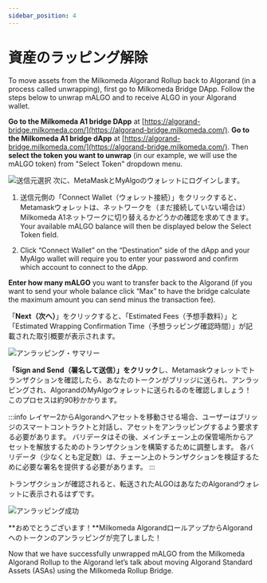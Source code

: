```yaml
---
sidebar_position: 4
---
```



# 資産のラッピング解除

To move assets from the Milkomeda Algorand Rollup back to Algorand (in a process called unwrapping), first go to Milkomeda Bridge DApp. Follow the steps below to unwrap mALGO and to receive ALGO in your Algorand wallet.

**Go to the Milkomeda A1 bridge DApp** at [https://algorand-bridge.milkomeda.com/](https://algorand-bridge.milkomeda.com/). **Go to the Milkomeda A1 bridge dApp** at [https://algorand-bridge.milkomeda.com/](https://algorand-bridge.milkomeda.com/). Then **select the token you want to unwrap** (in our example, we will use the mALGO token) from "Select Token" dropdown menu.

<img src={dappselectorigirollup} className="img-full" alt="送信元選択" />
次に、MetaMaskとMyAlgoのウォレットにログインします。

1.  送信元側の「Connect Wallet（ウォレット接続）」をクリックすると、Metamaskウォレットは、ネットワークを（まだ接続していない場合は）Milkomeda A1ネットワークに切り替えるかどうかの確認を求めてきます。 Your available mALGO balance will then be displayed below the Select Token field.

2.  Click “Connect Wallet” on the “Destination” side of the dApp and your MyAlgo wallet will require you to enter your password and confirm which account to connect to the dApp.

**Enter how many mALGO** you want to transfer back to the Algorand (if you want to send your whole balance click “Max” to have the bridge calculate the maximum amount you can send minus the transaction fee).

「**Next（次へ）**」をクリックすると、「Estimated Fees（予想手数料）」と「Estimated Wrapping Confirmation Time（予想ラッピング確認時間）」が記載された取引概要が表示されます。

<img src={unwrappingsummary} className="img-full" alt="アンラッピング・サマリー" />

**「Sign and Send（署名して送信）」をクリック**し、Metamaskウォレットでトランザクションを確認したら、あなたのトークンがブリッジに送られ、アンラッピングされ、AlgorandのMyAlgoウォレットに送られるのを確認しましょう！ このプロセスは約90秒かかります。

:::info 
レイヤー2からAlgorandへアセットを移動させる場合、ユーザーはブリッジのスマートコントラクトと対話し、アセットをアンラッピングするよう要求する必要があります。 バリデータはその後、メインチェーン上の保管場所からアセットを解放するためのトランザクションを構築するために調整します。 各バリデータ（少なくとも定足数）は、チェーン上のトランザクションを検証するために必要な署名を提供する必要があります。
:::

トランザクションが確認されると、転送されたALGOはあなたのAlgorandウォレットに表示されるはずです。

<img src={unwrappingsuccess} className="img-full" alt="アンラッピング成功" />

**おめでとうございます！**Milkomeda AlgorandロールアップからAlgorandへのトークンのアンラッピングが完了しました！

Now that we have successfully unwrapped mALGO from the Milkomeda Algorand Rollup to the Algorand let’s talk about moving Algorand Standard Assets (ASAs) using the Milkomeda Rollup Bridge.
